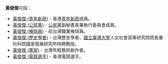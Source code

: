 '''黃俊傑'''可指：
*[[黃俊傑_(青年新政)|黃俊傑 (青年新政)]] - 香港[[青年新政|青年新政]]成員。
*[[黃俊傑_(公民黨)|黃俊傑 (公民黨)]] - [[公民黨_(香港)|公民黨]]副秘書長兼執行委員會成員。
*[[黃俊傑_(棒球員)|黃俊傑 (棒球員)]] - 前台灣職業棒球員。
*[[黃俊傑_(歷史學者)|黃俊傑 (歷史學者)]] - 台灣歷史學者、[[國立臺灣大學|國立臺灣大學]]人文社會高等研究院院長兼社科院國家發展研究所特聘教授。
*[[黃俊傑_(畫家)|黃俊傑 (畫家)]] - 台灣年輕藝術創作者。
*[[黃俊傑_(電競選手)|黃俊傑 (電競選手)]] - 香港電競選手。
{{disambig|cat=三字黃姓人名消歧義}}